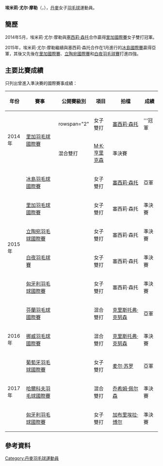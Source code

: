 {{noteTA|G1=Badminton}}
{{Infobox 羽球選手
| playername              = 埃米莉·尤尔·摩勒<br />{{lang|da|Emilie Juul Møller}}
| image                   = 
| size                    = 
| caption                 = 
| birth_name              = 
| date_of_birth           = {{birth_date_and_age|1994|10|17}}
| place_of_birth          = 
| height                  = 
| weight                  = 
| event                   = 女子雙打、混合雙打
| country                 = {{DEN}}
| years_active            = 
| handedness              = 
| coach                   = 
| highest_ranking         = 第111位（女雙-[[塞西莉·森托|塞西莉·森托]]）
| date_of_highest_ranking = 2015年7月9日<ref name="ranking">[http://bwfcontent.tournamentsoftware.com/ranking/player.aspx?id=9349&player=318811 BWF World Ranking - Ranking of Emilie JUUL MOLLER (77693)]{{en}}</ref>
| current_ranking         = 第111位（女雙-[[塞西莉·森托|塞西莉·森托]]）<br/>第737位（混雙-[[Mikkel_Kaersgaard_Henriksen|亨里克森]]）<br/>第773位（混雙-[[克里斯托弗·克努森|克努森]]）
| date_of_current_ranking = 2015年7月9日<ref>[http://bwfcontent.tournamentsoftware.com/ranking/category.aspx?id=9349&category=475 BWF World Ranking - BWF世界排名榜 (7/9/2015) - Women's doubles] {{Webarchive|url=https://archive.is/20150709092409/http://bwfcontent.tournamentsoftware.com/ranking/category.aspx?id=9349&category=475 |date=2015-07-09 }}{{en}}</ref><ref>[http://bwfcontent.tournamentsoftware.com/ranking/category.aspx?id=9349&category=476 BWF World Ranking - BWF世界排名榜 (7/9/2015) - Mixed doubles] {{Wayback|url=http://bwfcontent.tournamentsoftware.com/ranking/category.aspx?id=9349&category=476 |date=20190713132735 }}{{en}}</ref>
| played                  = 0勝–1負（女單）<br/>16勝–11負（女雙）<br/>11勝–9負（混雙）
| titles                  = 
| bwf_profile             = F353C555-8246-4B10-9A1C-C3D1B168D8DF
| bwf_id                  = 77693
| updated                 = 2015年7月9日
}}
{{MedalTableTop}}
{{MedalSport | 女子[[羽毛球|羽毛球]]}}
{{MedalCountry | {{DEN}}}}
{{MedalBottom}}
'''埃米莉·尤尔·摩勒'''（{{lang-da|'''Emilie Juul Møller'''}}，{{bd|1994年|10月17日}}），[[丹麥|丹麥]]女子[[羽毛球|羽毛球]]運動員。

==簡歷==
2014年5月，埃米莉·尤尔·摩勒與[[塞西莉·森托|塞西莉·森托]]合作贏得[[2014年里加羽毛球國際賽|里加國際賽]]女子雙打冠軍。

2015年，埃米莉·尤尔·摩勒繼續與塞西莉·森托合作在1月進行的[[2015年冰島羽毛球國際賽|冰島國際賽]]贏得亞軍，其後又先後在[[2015年里加羽毛球國際賽|里加國際賽]]、[[2015年立陶宛羽毛球國際賽|立陶宛國際賽]]和[[2015年白夜羽毛球賽|白夜羽毛球賽]]打進四強。

==主要比賽成績==
只列出曾進入準決賽的國際賽事成績：
{| class=wikitable style="text-align:center; font-size:small;" 
!width="50"|年份
!width="180"|賽事
!width="80"|公開賽級別
!width="60"|項目
!width="170"|拍檔
!width="50"|成績
|-
!rowspan="2"|2014年
|rowspan="2"|[[2014年里加羽毛球國際賽|里加羽毛球國際賽]]
|rowspan="2" {{BWFFS}}
|女子雙打
|[[塞西莉·森托|塞西莉·森托]]
|bgcolor="gold"|'''冠軍
|-
|混合雙打
|[[Mikkel_Kaersgaard_Henriksen|M·K·亨里克森]]
|bgcolor="#b8860b"|準決賽
|-
!rowspan="6"|2015年
|[[2015年冰島羽毛球國際賽|冰島羽毛球國際賽]]
|{{BWFIS}}
|女子雙打
|[[塞西莉·森托|塞西莉·森托]]
|bgcolor="silver"|亞軍
|-
|[[2015年里加羽毛球國際賽|里加羽毛球國際賽]]
|{{BWFFS}}
|女子雙打
|塞西莉·森托
|bgcolor="#b8860b"|準決賽
|-
|[[2015年立陶宛羽毛球國際賽|立陶宛羽毛球國際賽]]
|{{BWFFS}}
|女子雙打
|塞西莉·森托
|bgcolor="#b8860b"|準決賽
|-
|[[2015年白夜羽毛球賽|白夜羽毛球賽]]
|{{BWFIC}}
|女子雙打
|塞西莉·森托
|bgcolor="#b8860b"|準決賽
|-
|[[2015年匈牙利羽毛球國際賽|匈牙利羽毛球國際賽]]
|{{BWFIS}}
|女子雙打
|塞西莉·森托
|bgcolor="#b8860b"|準決賽
|-
|[[2015年芬蘭羽毛球國際賽|芬蘭羽毛球國際賽]]
|{{BWFIS}}
|混合雙打
|[[克里斯托弗·克努森|克里斯托弗·克努森]]
|bgcolor="silver"|亞軍
|-
!rowspan="1"|2016年
|[[2016年挪威羽毛球國際賽|挪威羽毛球國際賽]]
|{{BWFIS}}
|混合雙打
|[[克里斯托弗·克努森|克里斯托弗·克努森]]
|bgcolor="#b8860b"|準決賽
|-
!rowspan="3"|2017年
|[[2017年葡萄牙羽毛球國際賽|葡萄牙羽毛球國際賽]]
|{{BWFIS}}
|女子雙打
|[[麦尔·苏罗|麦尔·苏罗]]
|bgcolor="silver"|亞軍
|-
|[[2017年哈爾科夫羽毛球國際賽|哈爾科夫羽毛球國際賽]]
|{{BWFIC}}
|混合雙打
|[[乔希姆·佩尔森|乔希姆·佩尔森]]
|bgcolor="#b8860b"|準決賽
|-
|[[2017年匈牙利羽毛球國際賽|匈牙利羽毛球國際賽]]
|{{BWFIS}}
|女子雙打
|[[加布里埃拉·博尔|加布里埃拉·博尔]]
|bgcolor="#b8860b"|準決賽
|}
{{BWF賽事級別索引}}

== 參考資料 ==
{{Reflist}}

{{DEFAULTSORT:Moller, Emilie Juul}}
[[Category:丹麥羽毛球運動員|Category:丹麥羽毛球運動員]]
